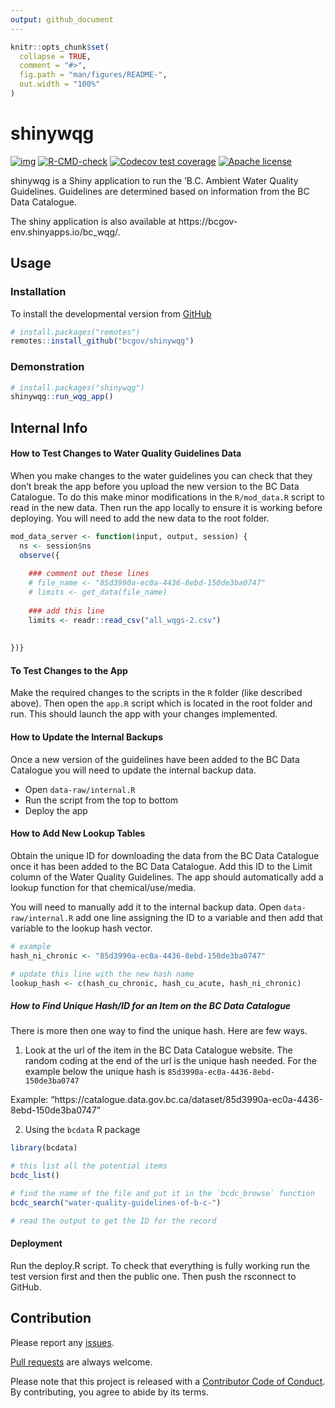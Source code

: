 ```yaml
---
output: github_document
---
```


<!-- README.md is generated from README.Rmd. Please edit that file -->

```r
knitr::opts_chunk$set(
  collapse = TRUE,
  comment = "#>",
  fig.path = "man/figures/README-",
  out.width = "100%"
)
```

# shinywqg

<!-- badges: start -->
[![img](https://img.shields.io/badge/Lifecycle-Maturing-007EC6)](https://github.com/bcgov/repomountie/blob/master/doc/lifecycle-badges.md)
[![R-CMD-check](https://github.com/bcgov/shinywqg/workflows/R-CMD-check/badge.svg)](https://github.com/poissonconsulting/shinywqg/actions)
[![Codecov test coverage](https://codecov.io/gh/bcgov/shinywqg/branch/master/graph/badge.svg)](https://codecov.io/gh/poissonconsulting/shinywqg?branch=master)
[![Apache license](https://img.shields.io/badge/License-Apache%202.0-blue.svg)](https://opensource.org/licenses/Apache-2.0)
<!-- badges: end -->

shinywqg is a Shiny application to run the 'B.C. Ambient Water Quality Guidelines. Guidelines are determined based on information from the BC Data Catalogue.

The shiny application is also available at https://bcgov-env.shinyapps.io/bc_wqg/.

## Usage

### Installation

To install the developmental version from [GitHub](https://github.com/bcgov/shinywqg)
```r
# install.packages("remotes")
remotes::install_github("bcgov/shinywqg")
```

 
### Demonstration
```r
# install.packages("shinywqg")
shinywqg::run_wqg_app()
```

## Internal Info

#### How to Test Changes to Water Quality Guidelines Data 

When you make changes to the water guidelines you can check that they don't break the app before you upload the new version to the BC Data Catalogue. To do this make minor modifications in the `R/mod_data.R` script to read in the new data. Then run the app locally to ensure it is working before deploying. You will need to add the new data to the root folder. 

```r
mod_data_server <- function(input, output, session) {
  ns <- session$ns
  observe({
    
    ### comment out these lines
    # file_name <- "85d3990a-ec0a-4436-8ebd-150de3ba0747"
    # limits <- get_data(file_name)
    
    ### add this line
    limits <- readr::read_csv("all_wqgs-2.csv")
    
    
})}
```

#### To Test Changes to the App 

Make the required changes to the scripts in the `R` folder (like described above). Then open the `app.R` script which is located in the root folder and run. This should launch the app with your changes implemented. 

#### How to Update the Internal Backups 

Once a new version of the guidelines have been added to the BC Data Catalogue you will need to update the internal backup data. 

- Open `data-raw/internal.R` 
- Run the script from the top to bottom 
- Deploy the app

#### How to Add New Lookup Tables 

Obtain the unique ID for downloading the data from the BC Data Catalogue once it has been added to the BC Data Catalogue. Add this ID to the Limit column of the Water Quality Guidelines. The app should automatically add a lookup function for that chemical/use/media. 

You will need to manually add it to the internal backup data. Open `data-raw/internal.R` add one line assigning the ID to a variable and then add that variable to the lookup hash vector.

```r
# example
hash_ni_chronic <- "85d3990a-ec0a-4436-8ebd-150de3ba0747"

# update this line with the new hash name 
lookup_hash <- c(hash_cu_chronic, hash_cu_acute, hash_ni_chronic)

```

##### How to Find Unique Hash/ID for an Item on the BC Data Catalogue

There is more then one way to find the unique hash. Here are few ways. 

1. Look at the url of the item in the BC Data Catalogue website. The random coding at the end of the url is the unique hash needed. For the example below the unique hash is `85d3990a-ec0a-4436-8ebd-150de3ba0747`

Example: 
"https://catalogue.data.gov.bc.ca/dataset/85d3990a-ec0a-4436-8ebd-150de3ba0747"

2. Using the `bcdata` R package 

```r
library(bcdata)

# this list all the potential items
bcdc_list()

# find the name of the file and put it in the `bcdc_browse` function 
bcdc_search("water-quality-guidelines-of-b-c-")

# read the output to get the ID for the record
```

#### Deployment 

Run the deploy.R script. To check that everything is fully working run the test version first and then the public one. Then push the rsconnect to GitHub. 

## Contribution

Please report any [issues](https://github.com/bcgov/shinywqg/issues).

[Pull requests](https://github.com/bcgov/shinywqg/pulls) are always welcome.

Please note that this project is released with a [Contributor Code of Conduct](https://github.com/bcgov/shinywqg/blob/master/CODE_OF_CONDUCT.md).
By contributing, you agree to abide by its terms.
